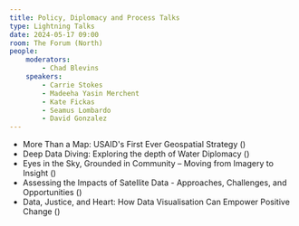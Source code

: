 ```yaml
---
title: Policy, Diplomacy and Process Talks
type: Lightning Talks
date: 2024-05-17 09:00
room: The Forum (North)
people:
    moderators:
        - Chad Blevins
    speakers:
        - Carrie Stokes
        - Madeeha Yasin Merchent
        - Kate Fickas
        - Seamus Lombardo
        - David Gonzalez
---
```

- More Than a Map: USAID's First Ever Geospatial Strategy (<Speaker name='Carrie Stokes' />)
- Deep Data Diving: Exploring the depth of Water Diplomacy (<Speaker name='Madeeha Yasin Merchent' />)
- Eyes in the Sky, Grounded in Community – Moving from Imagery to Insight (<Speaker name='Kate Fickas' />)
- Assessing the Impacts of Satellite Data - Approaches, Challenges, and Opportunities (<Speaker name='Seamus Lombardo' />)
- Data, Justice, and Heart: How Data Visualisation Can Empower Positive Change (<Speaker name='David Gonzalez' />)

